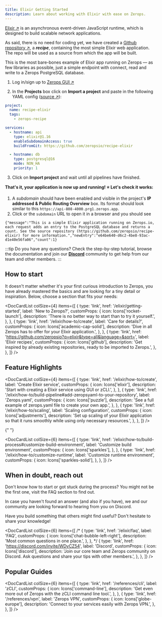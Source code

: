 ```yaml
---
title: Elixir Getting Started
description: Learn about working with Elixir with ease on Zerops.
---
```



[Elixir ↗](https://elixir.org/en) is an asynchronous event-driven JavaScript runtime, which is designed to build scalable network applications.


As said, there is no need for coding yet, we have created a [Github repository ↗](https://github.com/zeropsio/recipe-elixir), a **_recipe_**, containing the most simple Elixir web application. The repo will be used as a source from which the app will be built.

<CustomCard title="Feel free to deploy the recipe yourself" emoji="🚀">
  This is the most bare-bones example of Elixir app running on Zerops — as few libraries as possible,
  just a simple endpoint with connect, read and write to a Zerops PostgreSQL database.

  <DeployButton link="elixir" badgeWidth="200" />
</CustomCard>

1. Log in/sign up to [Zerops GUI ↗](https://app.zerops.io)


2. In the **Projects** box click on **Import a project** and paste in the following YAML config ([source ↗](https://github.com/zeropsio/recipe-elixir/blob/main/zerops-project-import.yaml)):

```yaml
project:
  name: recipe-elixir
  tags:
    - zerops-recipe

services:
  - hostname: api
    type: elixir@1.16
    enableSubdomainAccess: true
    buildFromGit: https://github.com/zeropsio/recipe-elixir

  - hostname: db
    type: postgresql@16
    mode: NON_HA
    priority: 1
```

3. Click on **Import project** and wait until all pipelines have finished.

**That's it, your application is now up and running! :star: Let's check it works:**

1. A _subdomain_ should have been enabled and visible in the project's **IP addressed & Public Routing Overview** box. Its format should look similar to this `https://api-808-4000.prg1.zerops.app`.
2. Click or the `subdomain` URL to open it in a browser and you should see

```
{"message":"This is a simple Elixir application running on Zerops.io, each request adds an entry to the PostgreSQL database and returns a count. See the source repository (https://github.com/zeropsio/recipe-elixir) for more information.","newEntry":"e64be640-d6c2-4be8-93ac-d1e40e56fa06","count":1}
```

:::tip
Do you have any questions? Check the step-by-step tutorial, browse the documentation and join our **[Discord](https://discord.com/invite/WDvCZ54)** community to get help from our team and other members.
:::


## How to start

It doesn't matter whether it's your first curious introduction to Zerops, you have already mastered the basics and are looking for a tiny detail or inspiration. Below, choose a section that fits your needs:

<DocCardList
  colSize={4}
  items={[
    {
      type: 'link',
      href: '/elixir/getting-started',
      label: 'New to Zerops?',
      customProps: {
        icon: Icons['rocket-launch'],
        description: 'There is no better way to start than to try it yourself.',
      },
    },
    {
      type: 'link',
      href: '/elixir/how-to/create',
      label: 'Care for details?',
      customProps: {
        icon: Icons['academic-cap-solid'],
        description:
          'Dive in all Zerops has to offer for your Elixir application.',
      },
    },
    {
      type: 'link',
      href: 'https://github.com/zeropsio?q=elixir&type=all&language=&sort=',
      label: 'Elixir recipes',
      customProps: {
        icon: Icons['github'],
        description:
          'Get inspired by already existing repositories, ready to be imported to Zerops.',
      },
    },
  ]}
/>

## Feature Highlights

<DocCardList
  colSize={4}
  items={[
    {
      type: 'link',
      href: '/elixir/how-to/create',
      label: 'Create Elixir service',
      customProps: {
        icon: Icons['elixir'],
        description: 'Start with creating a Elixir service using GUI or zCLI.',
      },
    },
    {
      type: 'link',
      href: '/elixir/how-to/build-pipeline#add-zeropsyaml-to-your-repository',
      label: 'Zerops.yaml',
      customProps: {
        icon: Icons['puzzle'],
        description:
          'See a full example of zerops.yaml file to create your own app.',
      },
    },
    {
      type: 'link',
      href: '/elixir/how-to/scaling',
      label: 'Scaling configuration',
      customProps: {
        icon: Icons['adjustments'],
        description:
          'Set up scaling of your Elixir application so that it runs smoothly while using only necessary resources.',
      },
    },
  ]}
/>

{" "}

<DocCardList
  colSize={6}
  items={[
    {
      type: 'link',
      href: '/elixir/how-to/build-process#customize-build-environment',
      label: 'Customize build environment',
      customProps: {
        icon: Icons['sparkles'],
      },
    },
    {
      type: 'link',
      href: '/elixir/how-to/customize-runtime',
      label: 'Customize runtime environment',
      customProps: {
        icon: Icons['sparkles-solid'],
      },
    },
  ]}
/>

## When in doubt, reach out

Don't know how to start or got stuck during the process? You might not be the first one, visit the FAQ section to find out.

In case you haven't found an answer (and also if you have), we and our community are looking forward to hearing from you on Discord.

Have you build something that others might find useful? Don't hesitate to share your knowledge!

<DocCardList
  colSize={6}
  items={[
    /* {
      type: 'link',
      href: '/elixir/faq',
      label: 'FAQ',
      customProps: {
        icon: Icons['chat-bubble-left-right'],
        description: 'Most common questions in one place.',
      },
    }, */
    {
      type: 'link',
      href: 'https://discord.com/invite/WDvCZ54',
      label: 'Discord',
      customProps: {
        icon: Icons['discord'],
        description:
          'Join our core team and Zerops community on Discord. Ask questions and share your tips with other members.',
      },
    },
  ]}
/>

## Popular Guides

<DocCardList
  colSize={6}
  items={[
    {
      type: 'link',
      href: '/references/cli',
      label: 'zCLI',
      customProps: {
        icon: Icons['command-line'],
        description:
          'Get even more out of Zerops with the zCLI command line tool.',
      },
    },
    {
      type: 'link',
      href: '/references/vpn',
      label: 'Zerops VPN',
      customProps: {
        icon: Icons['globe-europe'],
        description: 'Connect to your services easily with Zerops VPN.',
      },
    },
  ]}
/>
